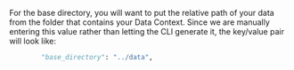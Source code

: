 For the base directory, you will want to put the relative path of your data from the folder that contains your Data Context.  Since we are manually entering this value rather than letting the CLI generate it, the key/value pair will look like:

```python title="Python" name="version-0.18 inferred data connector add base_directory"
        "base_directory": "../data",
```